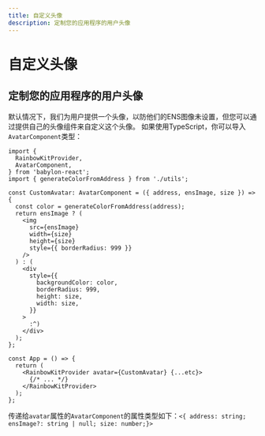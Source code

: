 ```yaml
---
title: 自定义头像
description: 定制您的应用程序的用户头像
---
```


# 自定义头像

## 定制您的应用程序的用户头像

默认情况下，我们为用户提供一个头像，以防他们的ENS图像未设置，但您可以通过提供自己的头像组件来自定义这个头像。 如果使用TypeScript，你可以导入`AvatarComponent`类型：

```tsx
import {
  RainbowKitProvider,
  AvatarComponent,
} from 'babylon-react';
import { generateColorFromAddress } from './utils';

const CustomAvatar: AvatarComponent = ({ address, ensImage, size }) => {
  const color = generateColorFromAddress(address);
  return ensImage ? (
    <img
      src={ensImage}
      width={size}
      height={size}
      style={{ borderRadius: 999 }}
    />
  ) : (
    <div
      style={{
        backgroundColor: color,
        borderRadius: 999,
        height: size,
        width: size,
      }}
    >
      :^)
    </div>
  );
};

const App = () => {
  return (
    <RainbowKitProvider avatar={CustomAvatar} {...etc}>
      {/* ... */}
    </RainbowKitProvider>
  );
};
```

传递给`avatar`属性的`AvatarComponent`的属性类型如下：`<{ address: string; ensImage?: string | null; size: number;}>`
